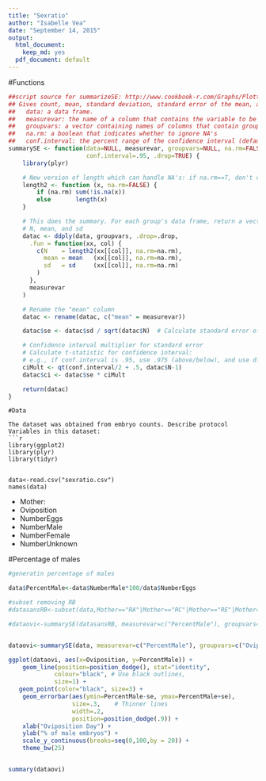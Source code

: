 ```yaml
---
title: "Sexratio"
author: "Isabelle Vea"
date: "September 14, 2015"
output:
  html_document:
    keep_md: yes
  pdf_document: default
---
```


#Functions
```r

##script source for summarizeSE: http://www.cookbook-r.com/Graphs/Plotting_means_and_error_bars_(ggplot2)/#Helper functions
## Gives count, mean, standard deviation, standard error of the mean, and confidence interval (default 95%).
##   data: a data frame.
##   measurevar: the name of a column that contains the variable to be summariezed
##   groupvars: a vector containing names of columns that contain grouping variables
##   na.rm: a boolean that indicates whether to ignore NA's
##   conf.interval: the percent range of the confidence interval (default is 95%)
summarySE <- function(data=NULL, measurevar, groupvars=NULL, na.rm=FALSE,
                      conf.interval=.95, .drop=TRUE) {
    library(plyr)

    # New version of length which can handle NA's: if na.rm==T, don't count them
    length2 <- function (x, na.rm=FALSE) {
        if (na.rm) sum(!is.na(x))
        else       length(x)
    }

    # This does the summary. For each group's data frame, return a vector with
    # N, mean, and sd
    datac <- ddply(data, groupvars, .drop=.drop,
      .fun = function(xx, col) {
        c(N    = length2(xx[[col]], na.rm=na.rm),
          mean = mean   (xx[[col]], na.rm=na.rm),
          sd   = sd     (xx[[col]], na.rm=na.rm)
        )
      },
      measurevar
    )

    # Rename the "mean" column    
    datac <- rename(datac, c("mean" = measurevar))

    datac$se <- datac$sd / sqrt(datac$N)  # Calculate standard error of the mean

    # Confidence interval multiplier for standard error
    # Calculate t-statistic for confidence interval: 
    # e.g., if conf.interval is .95, use .975 (above/below), and use df=N-1
    ciMult <- qt(conf.interval/2 + .5, datac$N-1)
    datac$ci <- datac$se * ciMult

    return(datac)
}
```
```
#Data

The dataset was obtained from embryo counts. Describe protocol
Variables in this dataset:
```r
library(ggplot2)
library(plyr)
library(tidyr)


data<-read.csv("sexratio.csv")
names(data)
```

- Mother: 
- Oviposition
- NumberEggs
- NumberMale
- NumberFemale
- NumberUnknown

#Percentage of males
```r


#generatin percentage of males

data$PercentMale<-data$NumberMale*100/data$NumberEggs

#subset removing RB
#datasansRB<-subset(data,Mother=="RA"|Mother=="RC"|Mother=="RE"|Mother=="RD")

#dataovi<-summarySE(datasansRB, measurevar=c("PercentMale"), groupvars=c("Oviposition"))


dataovi<-summarySE(data, measurevar=c("PercentMale"), groupvars=c("Oviposition"))

ggplot(dataovi, aes(x=Oviposition, y=PercentMale)) + 
    geom_line(position=position_dodge(), stat="identity",
             colour="black", # Use black outlines,
             size=1) +   
   geom_point(color="black", size=3) +
    geom_errorbar(aes(ymin=PercentMale-se, ymax=PercentMale+se),
                  size=.3,    # Thinner lines
                  width=.2,
                  position=position_dodge(.9)) +
    xlab("Oviposition Day") +
    ylab("% of male embryos") +
    scale_y_continuous(breaks=seq(0,100,by = 20)) +
    theme_bw(25)


summary(dataovi)
```

